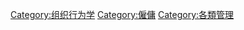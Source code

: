 {{Commonscat|Human resources management}}

[[Category:组织行为学|Category:组织行为学]]
[[Category:僱傭|Category:僱傭]]
[[Category:各類管理|Category:各類管理]]